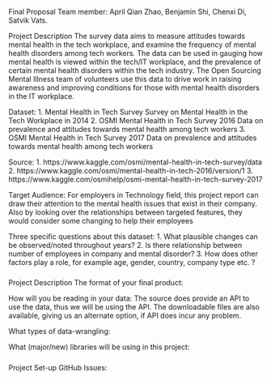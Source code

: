 Final Proposal
Team member: April Qian Zhao, Benjamin Shi, Chenxi Di, Satvik Vats.


Project Description
The survey data aims to measure attitudes towards mental health in the tech workplace, and examine the frequency of mental health disorders among tech workers. The data can be used in gauging how mental health is viewed within the tech/IT workplace, and the prevalence of certain mental health disorders within the tech industry. The Open Sourcing Mental Illness team of volunteers use this data to drive work in raising awareness and improving conditions for those with mental health disorders in the IT workplace.

Dataset: 1. Mental Health in Tech Survey
            Survey on Mental Health in the Tech Workplace in 2014
         2. OSMI Mental Health in Tech Survey 2016
            Data on prevalence and attitudes towards mental health among tech workers
         3. OSMI Mental Health in Tech Survey 2017
            Data on prevalence and attitudes towards mental health among tech workers

Source: 1. https://www.kaggle.com/osmi/mental-health-in-tech-survey/data
        2. https://www.kaggle.com/osmi/mental-health-in-tech-2016/version/1
        3. https://www.kaggle.com/osmihelp/osmi-mental-health-in-tech-survey-2017

Target Audience:
For employers in Technology field, this project report can draw their attention to the mental health issues that exist in their company. Also by looking over the relationships between targeted features, they would consider some changing to help their employees

Three specific questions about this dataset:
1. What plausible changes can be observed/noted throughout years?
2. Is there relationship between number of employees in company and mental disorder?
3. How does other factors play a role, for example age, gender, country, company type etc. ?

#####
Project Description
The format of your final product:

How will you be reading in your data:
The source does provide an API to use the data, thus we will be using the API. The downloadable files are also available, giving
us an alternate option, if API does incur any problem.  

What types of data-wrangling:

What (major/new) libraries will be using in this project:

#####
Project Set-up
GitHub Issues:
